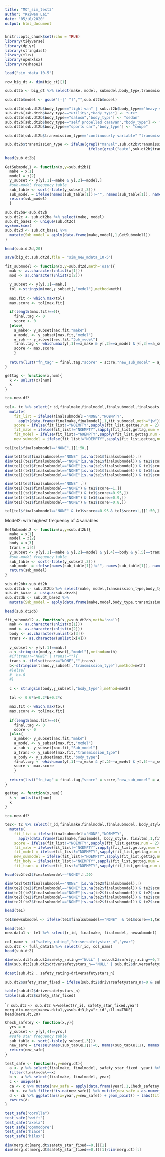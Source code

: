 ```yaml
---
title: "MOT_sim_test3"
author: "Kaiwen Lai"
date: "05/10/2020"
output: html_document
---
```


```r
knitr::opts_chunk$set(echo = TRUE)
library(tidyverse)
library(dplyr)
library(stringdist)
library(xlsx)
library(openxlsx)
library(reshape2)
```

```r
load("sim_rdata_10-5")
```

```r
row_big_dt <- dim(big_dt)[1]

sub.dt2b <- big_dt %>% select(make, model, submodel,body_type,transmission_type) %>% mutate_all(list(~tolower(.)))

sub.dt2b$model <- gsub('[-|" "]',"",sub.dt2b$model)

sub.dt2b[sub.dt2b$body_type=="light van" | sub.dt2b$body_type=="heavy van","body_type"] <- "van"
sub.dt2b[sub.dt2b$body_type=="utility","body_type"] <- "ute"
sub.dt2b[sub.dt2b$body_type=="saloon","body_type"] <- "sedan"
sub.dt2b[sub.dt2b$body_type=="self propelled caravan","body_type"] <- "rv/suv"
sub.dt2b[sub.dt2b$body_type=="sports car","body_type"] <- "coupe"

sub.dt2b[sub.dt2b$transmission_type=="continuously variable","transmission_type"] <- "automatic"

sub.dt2b$transmission_type <- ifelse(grepl("manual",sub.dt2b$transmission_type),"manual",
                                      ifelse(grepl("auto",sub.dt2b$transmission_type),"automatic",""))

head(sub.dt2b)
```
```r
GetSubmodel1 <- function(x,y=sub.dt2b){
  make = x[1]
  model = x[2]
  y_subset <- y[y[,1]==make & y[,2]==model,]
  #sub-model frequency table
  sub_table <- sort(-table(y_subset[,3]))
  sub_model = ifelse(names(sub_table[1])!="", names(sub_table[1]), names(sub_table[2]))
  return(sub_model)
  }
```
```r
sub.dt2ba<-sub.dt2b
sub.dt2c <- sub.dt2ba %>% select(make, model)
sub.dt_base1 <- unique(sub.dt2c)
system.time(
sub.dt2d <- sub.dt_base1 %>%
  mutate(Sub_model = apply(data.frame(make,model),1,GetSubmodel1))
)
```
```r
head(sub.dt2d,20)
```


```r
save(big_dt,sub.dt2d,file = "sim_new_mdata_10-5")
```

```R
fit_submodel <- function(x,y=sub.dt2d,meth='osa'){
  mak <- as.character(unlist(x[1]))
  mod <- as.character(unlist(x[2]))
  
  y_subset <- y[y[,1]==mak,]
  tol <-stringsim(mod,y_subset[,"model"],method=meth)
  
  max.fit <- which.max(tol)
  max.score <- tol[max.fit]
  
  if(length(max.fit)==0){
    final.tag <- 0
    score <- 0
  }else{
    a_make<- y_subset[max.fit,"make"]
    a_model <- y_subset[max.fit,"model"]
    a_sub <- y_subset[max.fit,"Sub_model"]
    final.tag <- which.max(y[,1]==a_make & y[,2]==a_model & y[,3]==a_sub)
    score <- max.score
    }
  
  return(list("fn_tag" = final.tag,"score" = score,"new_sub_model" = a_sub,"fit_make" = a_make, "fit_mod" = a_model))
}

gettag <- function(x,num){
  k <- unlist(x)[num]
  k
}

```
```r
tc<-new.df2

te1<- tc %>% select(r_id,finalmake,finalmodel,finalsubmodel,finalseats, finaltm, body_style) %>%
  mutate(
    fit_list = ifelse(finalsubmodel!="NONE","NOEMPTY",
      apply(data.frame(finalmake,finalmodel),1,fit_submodel,meth="jw")),
    score = ifelse(fit_list!="NOEMPTY",sapply(fit_list,gettag,num = 2),1),
    fit_make = ifelse(fit_list!="NOEMPTY",sapply(fit_list,gettag,num = 4),finalmake),
    fit_model = ifelse(fit_list!="NOEMPTY",sapply(fit_list,gettag,num = 5),finalmodel),
    new_submodel = ifelse(fit_list!="NOEMPTY",sapply(fit_list,gettag,num = 3),finalsubmodel))
```

```r
te1[te1$finalsubmodel=="NONE",][1:50,]
```
```r
dim(te1[te1$finalsubmodel=="NONE" |is.na(te1$finalsubmodel),])
dim(te1[(te1$finalsubmodel=="NONE"|is.na(te1$finalsubmodel)) & te1$score==1,])
dim(te1[(te1$finalsubmodel=="NONE"|is.na(te1$finalsubmodel)) & te1$score>=0.95,])
dim(te1[(te1$finalsubmodel=="NONE"|is.na(te1$finalsubmodel)) & te1$score>=0.9,])
dim(te1[(te1$finalsubmodel=="NONE"|is.na(te1$finalsubmodel)) & te1$score>=0.8,])
```
```r
dim(te1[te1$finalsubmodel=="NONE" ,])
dim(te1[(te1$finalsubmodel=="NONE") & te1$score==1,])
dim(te1[(te1$finalsubmodel=="NONE") & te1$score>=0.95,])
dim(te1[(te1$finalsubmodel=="NONE") & te1$score>=0.9,])
dim(te1[(te1$finalsubmodel=="NONE") & te1$score>=0.8,])
```

```r
te1[te1$finalsubmodel=="NONE" & te1$score>=0.95 & te1$score<1,][1:50,]
```

Model2: with highest frequency of 4 variables
```r
GetSubmodel2 <- function(x,y=sub.dt2b){
  make = x[1]
  model = x[2]
  body = x[3]
  trans = x[4]
  y_subset <- y[y[,1]==make & y[,2]==model & y[,4]==body & y[,5]==trans,]
  #sub-model frequency table
  sub_table <- sort(-table(y_subset[,3]))
  sub_model = ifelse(names(sub_table[1])!="", names(sub_table[1]), names(sub_table[2]))
  return(sub_model)
}

sub.dt2bb<-sub.dt2b
sub.dt2cb <- sub.dt2bb %>% select(make, model,transmission_type,body_type)
sub.dt_base2 <- unique(sub.dt2cb)
sub.dt2db <- sub.dt_base2 %>%
  mutate(Sub_model = apply(data.frame(make,model,body_type,transmission_type),1,GetSubmodel2))
```
```r
head(sub.dt2db)
```
```R
fit_submodel2 <- function(x,y=sub.dt2db,meth='osa'){
  mak <- as.character(unlist(x[1]))
  mod <- as.character(unlist(x[2]))
  body <- as.character(unlist(x[3]))
  trans <- as.character(unlist(x[4]))
  
  y_subset <- y[y[,1]==mak,]
  a <-stringsim(mod,y_subset[,"model"],method=meth)
  #if(trans!="NONE" | trans!=""){
  trans <- ifelse(trans=="NONE","",trans)
  b<-stringsim(trans,y_subset[,"transmission_type"],method=meth)
  #}else{
  #  b<-0
  #}
  
  c <- stringsim(body,y_subset[,"body_type"],method=meth)
  
  tol <- 0.6*a+0.2*b+0.2*c
  
  max.fit <- which.max(tol)
  max.score <- tol[max.fit]
  
  if(length(max.fit)==0){
    final.tag <- 0
    score <- 0
  }else{
    a_make<- y_subset[max.fit,"make"]
    a_model <- y_subset[max.fit,"model"]
    a_sub <- y_subset[max.fit,"Sub_model"]
    a_trans <- y_subset[max.fit,"transmission_type"]
    a_body <- y_subset[max.fit,"body_type"]
    final.tag <- which.max(y[,1]==a_make & y[,2]==a_model & y[,3]==a_sub & y[,4]==a_body & y[,5]==a_trans)
    score <- max.score
    }
  
  return(list("fn_tag" = final.tag,"score" = score,"new_sub_model" = a_sub,"fit_make" = a_make, "fit_mod" = a_model, "fit_body" = a_body, "fit_trans" = a_trans))
}

gettag <- function(x,num){
  k <- unlist(x)[num]
  k
}
```
```R
tc<-new.df2

te2<- tc %>% select(r_id,finalmake,finalmodel,finalsubmodel, body_style, finaltm) %>%
  mutate(
    fit_list = ifelse(finalsubmodel!="NONE","NOEMPTY",
      apply(data.frame(finalmake,finalmodel, body_style, finaltm),1,fit_submodel2,meth="jw")),
    score = ifelse(fit_list!="NOEMPTY",sapply(fit_list,gettag,num = 2),1),
    fit_make = ifelse(fit_list!="NOEMPTY",sapply(fit_list,gettag,num = 4),finalmake),
    fit_model = ifelse(fit_list!="NOEMPTY",sapply(fit_list,gettag,num = 5),finalmodel),
    new_submodel = ifelse(fit_list!="NOEMPTY",sapply(fit_list,gettag,num = 3),finalsubmodel),
    fit_body = ifelse(fit_list!="NOEMPTY",sapply(fit_list,gettag,num = 6),body_style),
    fit_trans = ifelse(fit_list!="NOEMPTY",sapply(fit_list,gettag,num = 7),finaltm))
```

```R
head(te2[te2$finalsubmodel=="NONE",],20)
```
```r
dim(te2[te2$finalsubmodel=="NONE" |is.na(te2$finalsubmodel),])
dim(te2[(te2$finalsubmodel=="NONE"|is.na(te2$finalsubmodel)) & te2$score==1,])
dim(te2[(te2$finalsubmodel=="NONE"|is.na(te2$finalsubmodel)) & te2$score>=0.95,])
dim(te2[(te2$finalsubmodel=="NONE"|is.na(te2$finalsubmodel)) & te2$score>=0.9,])
dim(te2[(te2$finalsubmodel=="NONE"|is.na(te2$finalsubmodel)) & te2$score>=0.8,])

```

```r
head(te1)
```
```r
te1$newsubmodel <- ifelse(te1$finalsubmodel=="NONE"  & te1$score==1,te1$new_submodel,te1$finalsubmodel)
```
```r
head(te1)
new.data1 <- te1 %>% select(r_id, finalmake, finalmodel, newsubmodel)
```
```r

col_name <- c("safety_rating","driversafetystars_n","year")
sub.dt2 <- full_data1a %>% select(r_id, col_name)
head(sub.dt2)
```

```r
dim(sub.dt2[sub.dt2$safety_rating=="NULL" | sub.dt2$safety_rating==0,])[1]/dim(sub.dt2)[1]
dim(sub.dt2[sub.dt2$driversafetystars_n=="NULL" | sub.dt2$driversafetystars_n==0,])[1]/dim(sub.dt2)[1]
```


```r
dcast(sub.dt2 , safety_rating~driversafetystars_n)
```
```r
sub.dt2$safety_star_fixed = ifelse(sub.dt2$driversafetystars_n!=0 & sub.dt2$driversafetystars_n!="NULL", sub.dt2$driversafetystars_n, ifelse(sub.dt2$safety_rating!="NULL" & sub.dt2$safety_rating!=0,sub.dt2$safety_rating,0))
```
```r
table(sub.dt2$driversafetystars_n)
table(sub.dt2$safety_star_fixed)
```


````r
sub.dt3 <- sub.dt2 %>%select(r_id, safety_star_fixed,year)
merg.dt<-merge(x=new.data1,y=sub.dt3,by="r_id",all.x=TRUE)
head(merg.dt,20)
```


```r
Check_safetey <- function(x,y){
  yrs = x
  y_subset <- y[y[,4]==yrs,]
  #safe star frequency table
  sub_table <- sort(-table(y_subset[,3]))
  new_safe = ifelse(names(sub_table[1])!=0, names(sub_table[1]), names(sub_table[2]))
  return(new_safe)
}

test_safe <- function(x,y=merg.dt){
  a <- y %>% select(finalmake, finalmodel, safety_star_fixed, year) %>%
  filter(finalmodel==x)
  b <- a %>% select(finalmake, finalmodel, year)
  c <- unique(b)
  ca <- c %>% mutate(new_safe = apply(data.frame(year),1,Check_safetey,y=a))
  cb <- ca %>% filter(!is.na(new_safe)) %>% mutate(new_safe = as.numeric(new_safe))
  d <- cb %>% ggplot(aes(x=year,y=new_safe)) + geom_point() + labs(title=x)
  return(d)
}

test_safe("corolla")
test_safe("swift")
test_safe("axela")
test_safe("commodore")
test_safe("hiace")
test_safe("hilux")
```

```r
dim(merg.dt[merg.dt$safety_star_fixed==0,])[1]
dim(merg.dt[merg.dt$safety_star_fixed==0,])[1]/dim(merg.dt)[1]
```
















